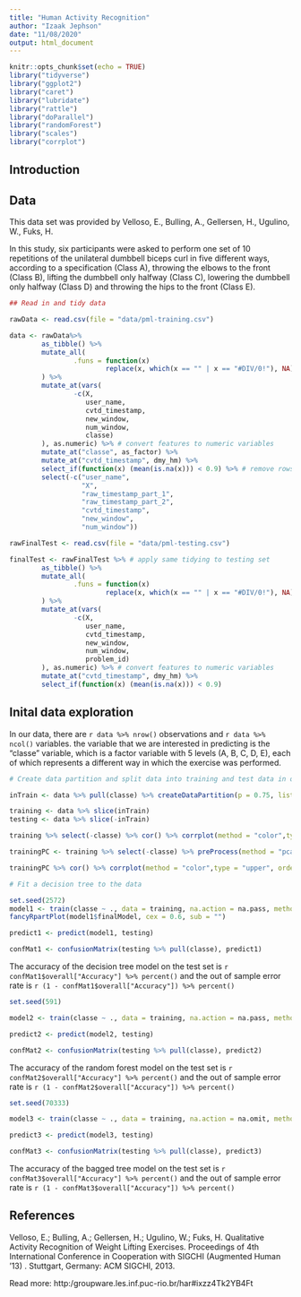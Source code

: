 ```yaml
---
title: "Human Activity Recognition"
author: "Izaak Jephson"
date: "11/08/2020"
output: html_document
---
```


```r
knitr::opts_chunk$set(echo = TRUE)
library("tidyverse")
library("ggplot2")
library("caret")
library("lubridate")
library("rattle")
library("doParallel")
library("randomForest")
library("scales")
library("corrplot")
```

## Introduction

## Data
This data set was provided by Velloso, E., Bulling, A., Gellersen, H., Ugulino, W., Fuks, H.

In this study, six participants were asked to perform one set of 10 repetitions of the unilateral dumbbell biceps curl in five different ways, according to a  specification (Class A), throwing the elbows to the front (Class B), lifting the dumbbell only halfway (Class C), lowering the dumbbell only halfway (Class D) and throwing the hips to the front (Class E).


```r

## Read in and tidy data

rawData <- read.csv(file = "data/pml-training.csv") 

data <- rawData%>%
        as_tibble() %>% 
        mutate_all(
                .funs = function(x)
                        replace(x, which(x == "" | x == "#DIV/0!"), NA) # manually replace missing values to ensure no useful data lost in tidying
        ) %>%
        mutate_at(vars(
                -c(X,
                   user_name,
                   cvtd_timestamp,
                   new_window,
                   num_window,
                   classe) 
        ), as.numeric) %>% # convert features to numeric variables
        mutate_at("classe", as_factor) %>% 
        mutate_at("cvtd_timestamp", dmy_hm) %>% 
        select_if(function(x) (mean(is.na(x))) < 0.9) %>% # remove rows with no data
        select(-c("user_name",
                  "X",
                  "raw_timestamp_part_1",
                  "raw_timestamp_part_2",
                  "cvtd_timestamp",
                  "new_window",
                  "num_window"))

rawFinalTest <- read.csv(file = "data/pml-testing.csv")

finalTest <- rawFinalTest %>% # apply same tidying to testing set
        as_tibble() %>% 
        mutate_all(
                .funs = function(x)
                        replace(x, which(x == "" | x == "#DIV/0!"), NA) # manually replace missing values to ensure no useful data lost in tidying
        ) %>%
        mutate_at(vars(
                -c(X,
                   user_name,
                   cvtd_timestamp,
                   new_window,
                   num_window,
                   problem_id) 
        ), as.numeric) %>% # convert features to numeric variables
        mutate_at("cvtd_timestamp", dmy_hm) %>% 
        select_if(function(x) (mean(is.na(x))) < 0.9)

```

## Inital data exploration

In our data, there are `r data %>% nrow()` observations and `r data %>% ncol()` variables. the variable that we are interested in predicting is the "classe" variable, which is a factor variable with 5 levels (A, B, C, D, E), each of which represents a different way in which the exercise was performed. 

```r

# Create data partition and split data into training and test data in order to be able to estimate out of sample error

inTrain <- data %>% pull(classe) %>% createDataPartition(p = 0.75, list = FALSE) 

training <- data %>% slice(inTrain)
testing <- data %>% slice(-inTrain)

```


```r

training %>% select(-classe) %>% cor() %>% corrplot(method = "color",type = "upper", order = "FPC", tl.cex = 0.5)

trainingPC <- training %>% select(-classe) %>% preProcess(method = "pca", pcaComp = 10) %>% predict(training %>% select(-classe))

trainingPC %>% cor() %>% corrplot(method = "color",type = "upper", order = "FPC", tl.cex = 0.5)


```


```r

# Fit a decision tree to the data 

set.seed(2572)
model1 <- train(classe ~ ., data = training, na.action = na.pass, method = "rpart", trControl = trainControl(method = "cv", number = 10))
fancyRpartPlot(model1$finalModel, cex = 0.6, sub = "")

predict1 <- predict(model1, testing)

confMat1 <- confusionMatrix(testing %>% pull(classe), predict1)

```

The accuracy of the decision tree model on the test set is `r confMat1$overall["Accuracy"] %>% percent()` and the out of sample error rate is `r (1 - confMat1$overall["Accuracy"]) %>% percent()` 


```r

set.seed(591)

model2 <- train(classe ~ ., data = training, na.action = na.pass, method = "rf", trControl = trainControl(method = "cv", number = 10))

predict2 <- predict(model2, testing)

confMat2 <- confusionMatrix(testing %>% pull(classe), predict2)


```

The accuracy of the random forest model on the test set is `r confMat2$overall["Accuracy"] %>% percent()` and the out of sample error rate is `r (1 - confMat2$overall["Accuracy"]) %>% percent()` 

```r

set.seed(70333)

model3 <- train(classe ~ ., data = training, na.action = na.omit, method = "treebag", trControl = trainControl(method = "cv", number = 10))

predict3 <- predict(model3, testing)

confMat3 <- confusionMatrix(testing %>% pull(classe), predict3)


```


The accuracy of the bagged tree model on the test set is `r confMat3$overall["Accuracy"] %>% percent()` and the out of sample error rate is `r (1 - confMat3$overall["Accuracy"]) %>% percent()` 

## References

Velloso, E.; Bulling, A.; Gellersen, H.; Ugulino, W.; Fuks, H. Qualitative Activity Recognition of Weight Lifting Exercises. Proceedings of 4th International Conference in Cooperation with SIGCHI (Augmented Human '13) . Stuttgart, Germany: ACM SIGCHI, 2013.

Read more: http:/groupware.les.inf.puc-rio.br/har#ixzz4Tk2YB4Ft

